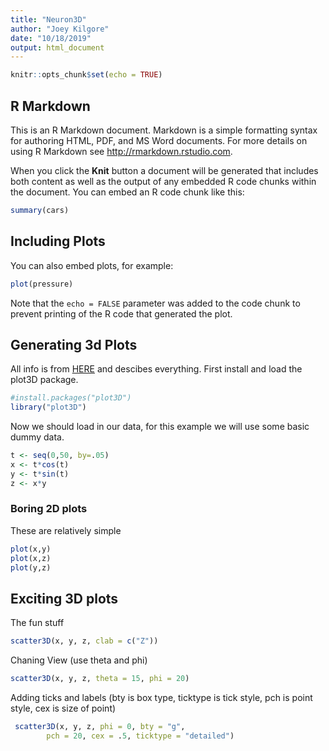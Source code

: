 ```yaml
---
title: "Neuron3D"
author: "Joey Kilgore"
date: "10/18/2019"
output: html_document
---
```


```r
knitr::opts_chunk$set(echo = TRUE)
```

## R Markdown

This is an R Markdown document. Markdown is a simple formatting syntax for authoring HTML, PDF, and MS Word documents. For more details on using R Markdown see <http://rmarkdown.rstudio.com>.

When you click the **Knit** button a document will be generated that includes both content as well as the output of any embedded R code chunks within the document. You can embed an R code chunk like this:

```r
summary(cars)
```

## Including Plots

You can also embed plots, for example:

```r
plot(pressure)
```

Note that the `echo = FALSE` parameter was added to the code chunk to prevent printing of the R code that generated the plot.

## Generating 3d Plots
All info is from [HERE](http://www.sthda.com/english/wiki/impressive-package-for-3d-and-4d-graph-r-software-and-data-visualization) and descibes everything. First install and load the plot3D package.
```r
#install.packages("plot3D")
library("plot3D")
```
Now we should load in our data, for this example we will use some basic dummy data.
```r
t <- seq(0,50, by=.05)
x <- t*cos(t)
y <- t*sin(t)
z <- x*y
```
### Boring 2D plots
These are relatively simple 
```r
plot(x,y)
plot(x,z)
plot(y,z)
```

## Exciting 3D plots
The fun stuff
```r
scatter3D(x, y, z, clab = c("Z"))
```

Chaning View (use theta and phi)
```r
scatter3D(x, y, z, theta = 15, phi = 20)
```

Adding ticks and labels (bty is box type, ticktype is tick style, pch is point style, cex is size of point)
```r
 scatter3D(x, y, z, phi = 0, bty = "g",
        pch = 20, cex = .5, ticktype = "detailed")
```
